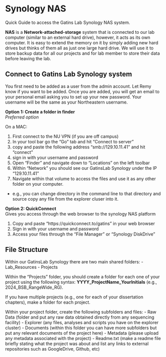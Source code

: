 # Synology NAS

Quick Guide to access the Gatins Lab Synology NAS system.

**NAS** is a **Network-attached-storage** system that is connected to our lab computer (similar to an external hard drive), however, it acts as its own computer. It is easy to extend the memory on it by simply adding new hard drives but thinks of them all as just one large hard drive. We will use it to store backup data for all our projects and for lab member to store their data before leaving the lab. 

## Connect to Gatins Lab Synology system

You first need to be added as a user from the admin account. Let Remy know if you want to be added. Once you are added, you will get an email to your personal email asking you to set up your new password. Your username will be the same as your Northeastern username. 

**Option 1: Create a folder in finder**  
*Preferred option*

On a MAC:  

1. First connect to the NU VPN (if you are off campus)  
2. In your tool bar go the "Go" tab and hit "Connect to server"  
3. copy and paste the following address "smb://129.10.11.41" and hit "connect"  
4. sign in with your username and password  
5. Open "Finder" and navigate down to "Locations" on the left toolbar   
6. Within "Network" you should see our GatinsLab Synology under the IP "129.10.11.41"  
7. Navigate within that volume to access the files and use it as any other folder on your computer. 
- e.g., you can change directory in the command line to that directory and source copy any file from the explorer cluser into it.


**Option 2: QuickConnect**  
Gives you access through the web browser to the synology NAS platform

1. Copy and paste "https://quickconnect.to/gatins" in your web browser
2. Sign in with your username and password
3. Access your files through the "File Manager" or "Synology DiskDrive"


## File Structure

Within our GatinsLab Synology there are two main shared folders: 
- Lab_Resources
- Projects

Within the "Projects" folder, you should create a folder for each one of your project using the following syntax: **YYYY_ProjectName_YourInitials** (e.g., 2024_BSB_RangeWide_RG).  

If you have multiple projects (e.g., one for each of your dissertation chapters), make a folder for each project. 

Within your project folder, create the following subfolders and files:
- Raw Data (folder and put any raw data obtained directly from any sequencing facility)
- Explorer (any files, analyses and scripts you have on the explorer cluster)
- Documents (within this folder you can have more subfolders but put any relevant documents of the project here)
- Metadata (please upload any metadata associated with the project)
- Readme.txt (make a readme file briefly stating what the project was about and list any links to external repositories such as GoogleDrive, Github, etc)


